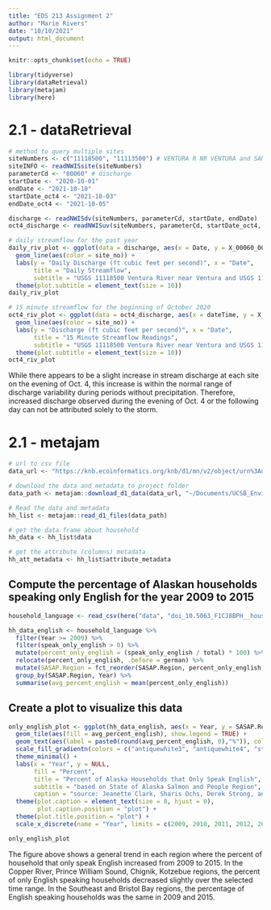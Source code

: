 ```yaml
---
title: "EDS 213 Assignment 2"
author: "Marie Rivers"
date: "10/10/2021"
output: html_document
---
```


```r
knitr::opts_chunk$set(echo = TRUE)
```

```r
library(tidyverse)
library(dataRetrieval)
library(metajam)
library(here)
```
# 2.1 - dataRetrieval

```r
# method to query multiple sites
siteNumbers <- c("11118500", "11113500") # VENTURA R NR VENTURA and SANTA PAULA C NR SANTA PAULA
siteINFO <- readNWISsite(siteNumbers)
parameterCd <- "00060" # discharge
startDate <- "2020-10-01"
endDate <- "2021-10-10"
startDate_oct4 <- "2021-10-03"
endDate_oct4 <- "2021-10-05"

discharge <- readNWISdv(siteNumbers, parameterCd, startDate, endDate)
oct4_discharge <- readNWISuv(siteNumbers, parameterCd, startDate_oct4, endDate_oct4)
```


```r
# daily streamflow for the past year
daily_riv_plot <- ggplot(data = discharge, aes(x = Date, y = X_00060_00003)) +
  geom_line(aes(color = site_no)) +
  labs(y = "Daily Discharge (ft cubic feet per second)", x = "Date",
       title = "Daily Streamflow",
       subtitle = "USGS 11118500 Ventura River near Ventura and USGS 11113500 Santa Paula Creek near Santa Paula") +
  theme(plot.subtitle = element_text(size = 10))
daily_riv_plot
```

```r
# 15 minute streamflow for the beginning of October 2020
oct4_riv_plot <- ggplot(data = oct4_discharge, aes(x = dateTime, y = X_00060_00000)) +
  geom_line(aes(color = site_no)) +
  labs(y = "Discharge (ft cubic feet per second)", x = "Date",
       title = "15 Minute Streamflow Readings",
       subtitle = "USGS 11118500 Ventura River near Ventura and USGS 11113500 Santa Paula Creek near Santa Paula") +
  theme(plot.subtitle = element_text(size = 10))
oct4_riv_plot
```
While there appears to be a slight increase in stream discharge at each site on the evening of Oct. 4, this increase is within the normal range of discharge variability during periods without precipitation. Therefore, increased discharge observed during the evening of Oct. 4 or the following day can not be attributed solely to the storm.

# 2.1 - metajam

```r
# url to csv file
data_url <- "https://knb.ecoinformatics.org/knb/d1/mn/v2/object/urn%3Auuid%3A7fc6f6db-c5ea-426a-a743-1f2edafb43b8"

# download the data and metadata to project folder
data_path <- metajam::download_d1_data(data_url, "~/Documents/UCSB_Environmental_Data_Science/EDS_213_Metadata_Standards_Data_Modeling_and_Data_Semantics/EDS_213_assignment2/data")
```

```r
# Read the data and metadata
hh_list <- metajam::read_d1_files(data_path)

# get the data frame about household
hh_data <- hh_list$data

# get the attribute (columns) metadata
hh_att_metadata <- hh_list$attribute_metadata
```
## Compute the percentage of Alaskan households speaking only English for the year 2009 to 2015

```r
household_language <- read_csv(here("data", "doi_10.5063_F1CJ8BPH__household_language__csv", "household_language.csv"))

hh_data_english <- household_language %>%
  filter(Year >= 2009) %>%
  filter(speak_only_english > 0) %>%
  mutate(percent_only_english = (speak_only_english / total) * 100) %>%
  relocate(percent_only_english, .before = german) %>%
  mutate(SASAP.Region = fct_reorder(SASAP.Region, percent_only_english, .fun = mean)) %>%
  group_by(SASAP.Region, Year) %>%
  summarise(avg_percent_english = mean(percent_only_english))
```

## Create a plot to visualize this data

```r
only_english_plot <- ggplot(hh_data_english, aes(x = Year, y = SASAP.Region)) +
  geom_tile(aes(fill = avg_percent_english), show.legend = TRUE) +
  geom_text(aes(label = paste0(round(avg_percent_english, 0),"%")), color = "white", size = 3) +
  scale_fill_gradientn(colors = c("antiquewhite3", "antiquewhite4", "steelblue4", "springgreen4", "indianred4")) +
  theme_minimal() +
  labs(x = "Year", y = NULL,
       fill = "Percent",
       title = "Percent of Alaska Households that Only Speak English",
       subtitle = "based on State of Alaska Salmon and People Region",
       caption = "source: Jeanette Clark, Sharis Ochs, Derek Strong, and National Historic Geographic Information System. 2018.\nLanguages used in Alaskan households, 1990-2015. urn:node:KNB. doi:10.5063/F1N58JPP") +
  theme(plot.caption = element_text(size = 8, hjust = 0),
        plot.caption.position = "plot") +
  theme(plot.title.position = "plot") +
  scale_x_discrete(name = "Year", limits = c(2009, 2010, 2011, 2012, 2013, 2014, 2015))

only_english_plot
```

The figure above shows a general trend in each region where the percent of household that only speak English increased from 2009 to 2015. In the Copper River, Prince William Sound, Chignik, Kotzebue regions, the percent of only English speaking households decreased slightly over the selected time range. In the Southeast and Bristol Bay regions, the percentage of English speaking households was the same in 2009 and 2015. 


